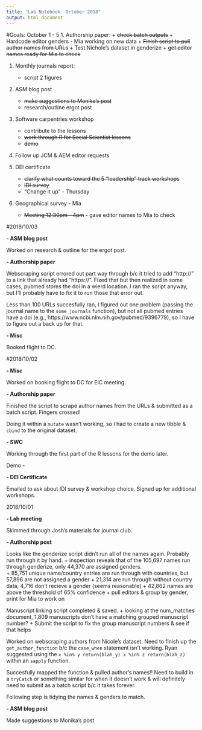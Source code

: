 ```yaml
---
title: "Lab Notebook: October 2018"
output: html_document
---
```

#Goals: October 1 - 5
1. Authorship paper:
    + ~~check batch outputs~~
    + Hardcode editor genders - Mia working on new data
    + ~~Finish script to pull author names from URLs~~
    + Test Nichole's dataset in genderize
    + ~~get editor names ready for Mia to check~~

1. Monthly journals report: 
    + script 2 figures

1. ASM blog post
    + ~~make suggestions to Monika's post~~
    + research/outline ergot post
    
1. Software carpentries workshop
    + contribute to the lessons
    + ~~work through R for Social Scientist lessons~~
    + ~~demo~~
    
1. Follow up JCM & AEM editor requests

1. DEI certificate
    + ~~clarify what counts toward the 5 "leadership" track workshops~~
    + ~~IDI survey~~
    + "Change it up" - Thursday
    
1. Geographical survey - Mia
    + ~~Meeting 12:30pm - 4pm~~ - gave editor names to Mia to check

#2018/10/03

**- ASM blog post**

Worked on research & outline for the ergot post.

**- Authorship paper**

Webscraping script errored out part way through b/c it tried to add "http://" to a link that already had "https://". Fixed that but then realized in some cases, pubmed stores the doi  in a wierd location. I ran the script anyway, but I'll probably have to fix it to run those that error out.

Less than 100 URLs succesfully ran, I figured out one problem (passing the journal name to the `some_journals` function), but not all pubmed entries have a doi (e.g., https://www.ncbi.nlm.nih.gov/pubmed/9396779), so I have to figure out a back up for that.

**- Misc**

Booked flight to DC.

#2018/10/02

**- Misc**

Worked on booking flight to DC for EiC meeting.

**- Authorship paper**

Finished the script to scrape author names from the URLs & submitted as a batch script. Fingers crossed!

Doing it within a `mutate` wasn't working, so I had to create a new tibble & `cbind` to the original dataset.

**- SWC**

Working through the first part of the R lessons for the demo later. 

Demo - 

**- DEI Certificate**

Emailed to ask about IDI survey & workshop choice. Signed up for additional workshops.

2018/10/01

**- Lab meeting**

Skimmed through Josh's materials for journal club. 

**- Authorship post**

Looks like the genderize script didn't run all of the names again. Probably run through it by hand. 
    + inspection reveals that of the 105,697 names run through genderize, only 44,370 are assigned genders.  
    + 85,751 unique name/country entries are run through with countries, but 57,896 are not assigned a gender
    + 21,314 are run through without country data, 4,716 don't recieve a gender (seems reasonable)
    + 42,862 names are above the threshold of 65% confidence
    + pull editors & group by gender, print for Mia to work on

Manuscript linking script completed & saved. 
    + looking at the num_matches document, 1,809 manuscripts don't have a matching grouped manuscript number?
    + Submit the script to fix the group manuscript numbers & see if that helps
    
Worked on webscraping authors from Nicole's dataset. Need to finish up the `get_author_function` b/c the `case_when` statement isn't working. Ryan suggested using the `x %in% y return(blah_y) x %in% z return(blah_z)` within an `sapply` function.

Succesfully mapped the function & pulled author's names!! Need to build in a `tryCatch` or something similar for when it doesn't work & will definitely need to submit as a batch script b/c it takes forever.

Following step is tidying the names & genders to match.

**- ASM blog post**

Made suggestions to Monika's post